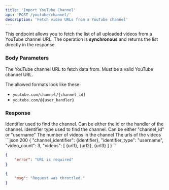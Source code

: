 ```yaml
---
title: 'Import YouTube Channel'
api: 'POST /youtube/channel/'
description: 'Fetch video URLs from a YouTube channel'
---
```


This endpoint allows you to fetch the list of all uploaded videos from a YouTube channel URL. The operation is **synchronous** and returns the list directly in the response.

### Body Parameters

<ParamField body="url" type="string" required>
The YouTube channel URL to fetch data from. Must be a valid YouTube channel URL.

The allowed formats look like these:

- `youtube.com/channel/{channel_id}`
- `youtube.com/@{user_handler}`
</ParamField>

### Response

<ResponseField name="channel_identifier" type="string">
Identifier used to find the channel. Can be either the id or the handler of the channel.
</ResponseField>

<ResponseField name="identifier_type" type="string">
Identifier type used to find the channel. Can be either "channel_id" or "username"
</ResponseField>

<ResponseField name="video_count" type="int">
The number of videos in the channel
</ResponseField>

<ResponseField name="videos" type="list">
The urls of the videos
</ResponseField>

<ResponseExample>
```json 200
{
    "channel_identifier": {identifier},
    "identifier_type": "username",
    "video_count": 3,
    "videos": [
        {url1},
        {url2},
        {url3}
    ]
}
```

```json 400
{
    "error": "URL is required"
}
```

```json 429
{
    "msg": "Request was throttled."
}
```
</ResponseExample>

